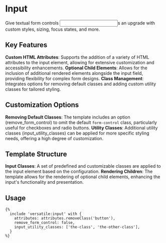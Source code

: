 # Input

Give textual form controls <input>s an upgrade with custom styles, sizing, focus states, and more.

## Key Features

**Custom HTML Attributes**: Supports the addition of a variety of HTML attributes to the input element, allowing for extensive customization and accessibility enhancements.
**Optional Child Elements**: Allows for the inclusion of additional rendered elements alongside the input field, providing flexibility for complex form designs.
**Class Management**: Integrates options for removing default classes and adding custom utility classes for tailored styling.

## Customization Options

**Removing Default Classes**: The template includes an option (remove_form_control) to omit the default `form-control` class, particularly useful for checkboxes and radio buttons.
**Utility Classes**: Additional utility classes (input_utility_classes) can be applied for more specific styling needs, offering a high degree of customization.

## Template Structure

**Input Classes**: A set of predefined and customizable classes are applied to the input element based on the configuration.
**Rendering Children**: The template allows for the rendering of optional child elements, enhancing the input's functionality and presentation.

## Usage

```twig
{%
  include 'versatile:input' with {
    attributes: attributes.removeClass('button'),
    remove_form_control: false,
    input_utility_classes: ['the-class', 'the-other-class'],
  }
%}
```
